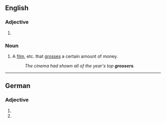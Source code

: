 {{also|Grosser|grösser|großer|größer}}
==English==

===Adjective===
{{head|en|comparative adjective}}

# {{en-comparative of|gross}}

===Noun===
{{en-noun}}

# {{lb|en|in combination}} A [[film]], etc. that [[gross]]es a certain amount of money.
#: ''The cinema had shown all of the year's top '''grossers'''.''

----

==German==

===Adjective===
{{head|de|adjective form}}

# {{inflection of|de|gross||str//mix|nom|m|s|;|str|gen//dat|f|s|;|str|gen|p}}
# {{standard spelling of|de|from=SLDE|großer}}